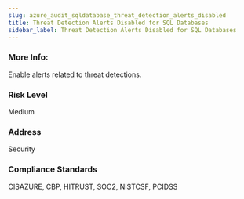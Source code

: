 ```yaml
---
slug: azure_audit_sqldatabase_threat_detection_alerts_disabled
title: Threat Detection Alerts Disabled for SQL Databases
sidebar_label: Threat Detection Alerts Disabled for SQL Databases
---
```


### More Info:

Enable alerts related to threat detections.

### Risk Level

Medium

### Address

Security

### Compliance Standards

CISAZURE, CBP, HITRUST, SOC2, NISTCSF, PCIDSS

